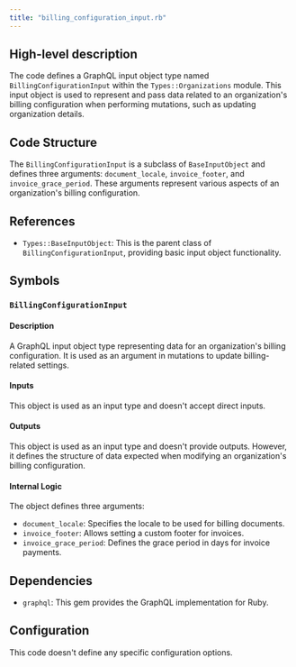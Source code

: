 ```yaml
---
title: "billing_configuration_input.rb"
---
```


## High-level description
The code defines a GraphQL input object type named `BillingConfigurationInput` within the `Types::Organizations` module. This input object is used to represent and pass data related to an organization's billing configuration when performing mutations, such as updating organization details. 

## Code Structure
The `BillingConfigurationInput` is a subclass of `BaseInputObject` and defines three arguments: `document_locale`, `invoice_footer`, and `invoice_grace_period`. These arguments represent various aspects of an organization's billing configuration.

## References
- `Types::BaseInputObject`: This is the parent class of `BillingConfigurationInput`, providing basic input object functionality.

## Symbols

### `BillingConfigurationInput`
#### Description
A GraphQL input object type representing data for an organization's billing configuration. It is used as an argument in mutations to update billing-related settings.

#### Inputs
This object is used as an input type and doesn't accept direct inputs.

#### Outputs
This object is used as an input type and doesn't provide outputs. However, it defines the structure of data expected when modifying an organization's billing configuration.

#### Internal Logic
The object defines three arguments:
- `document_locale`: Specifies the locale to be used for billing documents.
- `invoice_footer`: Allows setting a custom footer for invoices.
- `invoice_grace_period`: Defines the grace period in days for invoice payments.

## Dependencies
- `graphql`: This gem provides the GraphQL implementation for Ruby.

## Configuration
This code doesn't define any specific configuration options.
